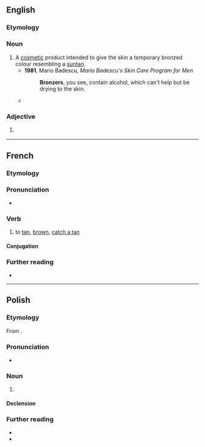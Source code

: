 ==English==

===Etymology===
{{suffix|en|bronze|er}}

===Noun===
{{en-noun}}

# A [[cosmetic]] product intended to give the skin a temporary bronzed colour resembling a [[suntan]].
#* '''1981''', Mario Badescu, ''Mario Badescu's Skin Care Program for Men''
#*: '''Bronzers''', you see, contain alcohol, which can't help but be drying to the skin.
#* {{quote-book|en|year=1984|author=Toni Stabile|title=Everything you want to know about cosmetics|passage=Some men were turning up with their faces covered with "'''bronzers'''" that made them look jaundiced, mottled terra cotta, or muddy brown.}}

===Adjective===
{{head|en|comparative adjective}}

# {{lb|en|rare}} {{en-comparative of|bronze}}
<!--#:''You call that a bronze medal? My ass is '''bronzer''' than that.''-->

----

==French==

===Etymology===
{{suffix|fr|bronze|er}}

===Pronunciation===
* {{fr-IPA|pos=v}}

===Verb===
{{fr-verb}}

# {{lb|fr|transitive|or|reflexive}} to [[tan]], [[brown]], [[catch a tan]]

====Conjugation====
{{fr-conj-auto}}

===Further reading===
* {{R:TLFi}}

----

==Polish==
{{wp|lang=pl}}

===Etymology===
From {{bor|pl|en|bronzer}}.

===Pronunciation===
* {{pl-IPA}}

===Noun===
{{pl-noun|m-in}}

# {{l|en|bronzer}}

====Declension====
{{pl-decl-noun-m-in|gens=bronzera}}

===Further reading===
* {{R:pl:WSJP}}
* {{R:PWN}}

{{c|pl|Cosmetics}}